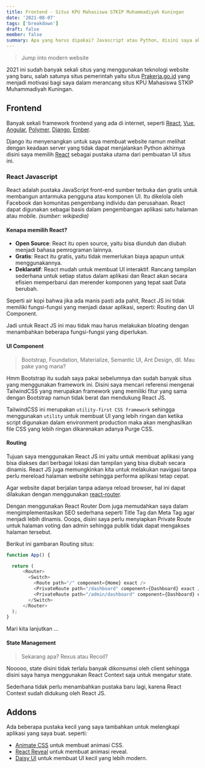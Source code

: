 ```yaml
---
title: Frontend - Situs KPU Mahasiswa STKIP Muhammadiyah Kuningan
date: '2021-08-07'
tags: ['breakdown']
draft: false
member: false
summary: Apa yang harus dipakai? Javascript atau Python, disini saya akan membahas mengenai pembuatan frontend untuk situs KPU Mahasiswa STKIP Muhammadiyah Kuningan.
---
```


> Jump into modern website

2021 ini sudah banyak sekali situs yang menggunakan teknologi website yang baru, salah satunya situs pemerintah yaitu situs [Prakerja.go.id](https://dashboard.prakerja.go.id/) yang menjadi motivasi bagi saya dalam merancang situs KPU Mahasiswa STKIP Muhammadiyah Kuningan.

## Frontend

Banyak sekali framework frontend yang ada di internet, seperti [React](https://facebook.github.io/react/), [Vue](https://vuejs.org/), [Angular](https://angular.io/), [Polymer](https://www.polymer-project.org/), [Django](https://www.djangoproject.com/), [Ember](https://emberjs.com/).

Django itu menyenangkan untuk saya membuat website namun melihat dengan keadaan server yang tidak dapat menjalankan Python akhirnya disini saya memilih [React](https://reactjs.org/) sebagai pustaka utama dari pembuatan UI situs ini.

### React Javascript

React adalah pustaka JavaScript front-end sumber terbuka dan gratis untuk membangun antarmuka pengguna atau komponen UI. Itu dikelola oleh Facebook dan komunitas pengembang individu dan perusahaan. React dapat digunakan sebagai basis dalam pengembangan aplikasi satu halaman atau mobile. _(sumber: wikipedia)_

#### Kenapa memilih React?

- **Open Source**: React itu open source, yaitu bisa diunduh dan diubah menjadi bahasa pemrograman lainnya.
- **Gratis**: React itu gratis, yaitu tidak memerlukan biaya apapun untuk menggunakannya.
- **Deklaratif**: React mudah untuk membuat UI interaktif. Rancang tampilan sederhana untuk setiap status dalam aplikasi dan React akan secara efisien memperbarui dan merender komponen yang tepat saat Data berubah.

Seperti air kopi bahwa jika ada manis pasti ada pahit, React JS ini tidak memiliki fungsi-fungsi yang menjadi dasar aplikasi, seperti: Routing dan UI Component.

Jadi untuk React JS ini mau tidak mau harus melakukan bloating dengan menambahkan beberapa fungsi-fungsi yang diperlukan.

#### UI Component

> Bootstrap, Foundation, Materialize, Semantic UI, Ant Design, dll.
> Mau pake yang mana?

Hmm Bootstrap itu sudah saya pakai sebelumnya dan sudah banyak situs yang menggunakan framework ini.
Disini saya mencari referensi mengenai TailwindCSS yang merupakan framework yang memiliki fitur yang sama dengan Bootstrap namun tidak berat dan mendukung React JS.

TailwindCSS ini merupakan `utility-first CSS framework` sehingga menggunakan `utility` untuk membuat UI yang lebih ringan dan ketika script digunakan dalam environment production maka akan menghasilkan file CSS yang lebih ringan dikarenakan adanya Purge CSS.

#### Routing

Tujuan saya menggunakan React JS ini yaitu untuk membuat aplikasi yang bisa diakses dari berbagai lokasi dan tampilan yang bisa diubah secara dinamis.
React JS juga memungkinkan kita untuk melakukan navigasi tanpa perlu mereload halaman website sehingga performa aplikasi tetap cepat.

Agar website dapat berjalan tanpa adanya reload browser, hal ini dapat dilakukan dengan menggunakan [react-router](https://reacttraining.com/react-router/).

Dengan menggunakan React Router Dom juga memudahkan saya dalam mengimplementasikan SEO sederhana seperti Title Tag dan Meta Tag agar menjadi lebih dinamis.
Ooops, disini saya perlu menyiapkan Private Route untuk halaman voting dan admin sehingga publik tidak dapat mengakses halaman tersebut.

Berikut ini gambaran Routing situs:

```js:app.js
function App() {

  return (
      <Router>
        <Switch>
          <Route path="/" component={Home} exact />
          <PrivateRoute path="/dashboard" component={Dashboard} exact />
          <PrivateRoute path="/admin/dashboard" component={Dashboard} exact />
        </Switch>
      </Router>
  );
}
```

Mari kita lanjutkan ...

#### State Management

> Sekarang apa? Rexus atau Recoil?

Nooooo, state disini tidak terlalu banyak dikonsumsi oleh client sehingga disini saya hanya menggunakan React Context saja untuk mengatur state.

Sederhana tidak perlu menambahkan pustaka baru lagi, karena React Context sudah didukung oleh React JS.

## Addons

Ada beberapa pustaka kecil yang saya tambahkan untuk melengkapi aplikasi yang saya buat. seperti:

- [Animate CSS](https://animate.style/) untuk membuat animasi CSS.
- [React Reveal](https://www.react-reveal.com/) untuk membuat animasi reveal.
- [Daisy UI](https://daisyui.github.io/) untuk membuat UI kecil yang lebih modern.
